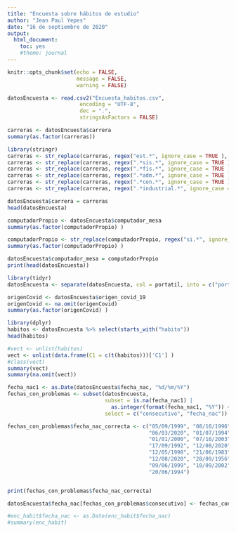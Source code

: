 ```yaml
---
title: "Encuesta sobre hábitos de estudio"
author: "Jean Paul Yepes"
date: "16 de septiembre de 2020"
output: 
  html_document: 
    toc: yes
    #theme: journal
---
```


```r
knitr::opts_chunk$set(echo = FALSE,
                      message = FALSE,
                      warning = FALSE)
```

```r
datosEncuesta <- read.csv2("Encuesta_habitos.csv", 
                       encoding = "UTF-8",
                       dec = ".",
                       stringsAsFactors = FALSE)
```

```r
carreras <- datosEncuesta$carrera
summary(as.factor(carreras))
```

```r
library(stringr)
carreras <- str_replace(carreras, regex("est.*", ignore_case = TRUE ), "Estadistica")
carreras <- str_replace(carreras, regex(".*sis.*", ignore_case = TRUE ), "Ingenieria de sistemas")
carreras <- str_replace(carreras, regex(".*fís.*", ignore_case = TRUE ), "Ingenieria fisica")
carreras <- str_replace(carreras, regex(".*adm.*", ignore_case = TRUE ), "Ingenieria administrativa")
carreras <- str_replace(carreras, regex(".*con.*", ignore_case = TRUE ), "Ingenieria de control")
carreras <- str_replace(carreras, regex(".*industrial.*", ignore_case = TRUE ), "Ingenieria industrial")
```

```r
datosEncuesta$carrera = carreras
head(datosEncuesta)
```

```r
computadorPropio <- datosEncuesta$computador_mesa
summary(as.factor(computadorPropio) )
```


```r
computadorPropio <- str_replace(computadorPropio, regex("si.*", ignore_case = TRUE ), "Si")
summary(as.factor(computadorPropio) )
```
```r
datosEncuesta$computador_mesa = computadorPropio
print(head(datosEncuesta))
```

```r
library(tidyr)
datosEncuesta <- separate(datosEncuesta, col = portatil, into = c("portatil", "De donde"), sep = ",")
```


```r
origenCovid <- datosEncuesta$origen_covid_19
origenCovid <- na.omit(origenCovid)
summary(as.factor(origenCovid) )
```


```r
library(dplyr)
habitos <- datosEncuesta %>% select(starts_with("habito"))
head(habitos)
```
```r
#vect <- unlist(habitos)
vect <- unlist(data.frame(C1 = c(t(habitos)))['C1'] )
#class(vect)
summary(vect)
summary(na.omit(vect))
```

```r
fecha_nac1 <- as.Date(datosEncuesta$fecha_nac, "%d/%m/%Y")
fechas_con_problemas <- subset(datosEncuesta, 
                               subset = is.na(fecha_nac1) | 
                                 as.integer(format(fecha_nac1, "%Y")) < 1970, 
                               select = c("consecutivo", "fecha_nac"))

fechas_con_problemas$fecha_nac_correcta <- c("05/09/1999", "08/10/1996",
                                             "06/03/2020", "01/07/1994",
                                             "01/01/2000", "07/10/2003",
                                             "17/09/1992", "12/08/2020",
                                             "12/05/1998", "21/06/1983",
                                             "12/08/2020", "28/09/1956",
                                             "09/06/1999", "10/09/2002",
                                             "20/06/1994")


print(fechas_con_problemas$fecha_nac_correcta)

datosEncuesta$fecha_nac[fechas_con_problemas$consecutivo] <- fechas_con_problemas$fecha_nac_correcta
```


```r
#enc_habit$fecha_nac <- as.Date(enc_habit$fecha_nac)
#summary(enc_habit)
```
